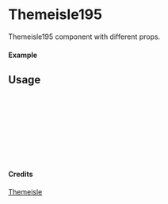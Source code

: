 
<Meta of={Themeisle195} title="Themeisle/Themeisle195" />

# Themeisle195

Themeisle195 component with different props.

#### Example

<Canvas of={Themeisle195.Primary} />

## Usage

```ts
import { Themeisle195 } from "yadl-ui";

const Example = () => {
  return (
      <Themeisle195 />
  );
};

export default Example;
```

#### Credits
[Themeisle](https://themeisle.com/illustrations/)
